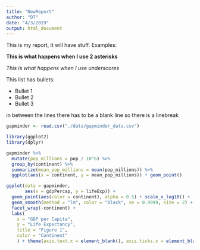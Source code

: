 ```yaml
---
title: "NewReport"
author: "DT"
date: "4/3/2019"
output: html_document
---
```


This is my report, it will have stuff.
Examples:

**This is what happens when I use 2 asterisks**

_This is what happens when I use underscores_

This list has bullets:

* Bullet 1
* Bullet 2
* Bullet 3


in between the lines there has to be a blank line so there is a linebreak

```r
gapminder <- read.csv("./data/gapminder_data.csv")

library(ggplot2)
library(dplyr)

gapminder %>% 
  mutate(pop_millions = pop / 10^6) %>%
  group_by(continent) %>%
  summarize(mean_pop_millions = mean(pop_millions)) %>%
  ggplot(aes(x = continent, y = mean_pop_millions)) + geom_point()

ggplot(data = gapminder,
       aes(x = gdpPercap, y = lifeExp)) + 
  geom_point(aes(color = continent), alpha = 0.5) + scale_x_log10() + 
  geom_smooth(method = "lm", color = "black", se = 0.9999, size = 2) +
  facet_wrap(~continent) +
  labs(
    x = "GDP per Capita", 
    y = "Life Expectancy", 
    title = "Figure 1",
    color = "Continent"
    ) + theme(axis.text.x = element_blank(), axis.ticks.x = element_blank())

```




